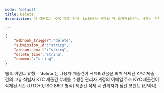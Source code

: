 ```yaml
---
mode: 'default'
title: Delete
description: 이 이벤트는 KYC 제출 건이 시스템에서 삭제될 때 트리거됩니다. 삭제는 관리자의 수동 조작, 정책에 따른 자동 삭제, 또는 사용자의 요청에 의해 발생할 수 있습니다. 이 이벤트를 통해 KYC 데이터의 삭제를 실시간으로 감지하고 필요한 후속 조치를 취할 수 있습니다

---
```

```json delete-webhook-sample.json
{
	"webhook_trigger":"delete",
	"submission_id":"string",
	"account_email":"string",
	"delete_time":"string",
	"comment":"string"
}
```

<ResponseField name="webhook_trigger" type="string">
  웹훅 이벤트 유형 - `delete`는 사용자 제출건이 삭제되었음을 의미
</ResponseField>

<ResponseField name="submission_id" type="string">
 삭제된 KYC 제출 건의 고유 식별자
</ResponseField>

<ResponseField name="account_email" type="string">
 KYC 제출건 삭제를 수행한 관리자 계정의 이메일 주소
</ResponseField>

<ResponseField name="delete_time" type="string">
 KYC 제출건이 삭제된 시간 (UTC+0, ISO 8601 형식)
</ResponseField>

<ResponseField name="comment" type="string">
 제출건 삭제 시 관리자가 남긴 코멘트 (선택적)
</ResponseField>
